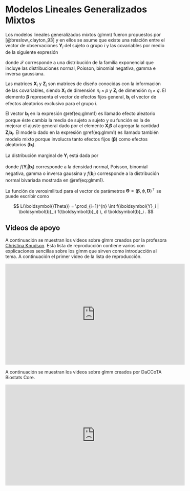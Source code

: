 # Modelos Lineales Generalizados Mixtos {#glmm}

Los modelos lineales generalizados mixtos (glmm) fueron propuestos por [@breslow_clayton_93] y en ellos se asume que existe una relación entre el vector de observaciones $\boldsymbol{Y}_i$ del sujeto o grupo $i$ y las covariables por medio de la siguiente expresión 

\begin{equation}
\begin{aligned}
\boldsymbol{Y}_i \mid \boldsymbol{b}_i &\sim \mathcal{F}(\boldsymbol{X}_i \boldsymbol{\beta} + \boldsymbol{Z}_i \boldsymbol{b}_i, \phi), \\
\boldsymbol{b}_i &\sim \mathcal{N}(\boldsymbol{0}, \boldsymbol{D}),
\end{aligned}
(\#eq:glmm1)
\end{equation}

donde $\mathcal{F}$ corresponde a una distribución de la familia exponencial que incluye las distribuciones normal, Poisson, binomial negativa, gamma e inversa gaussiana.

Las matrices $\boldsymbol{X}_i$ y $\boldsymbol{Z}_i$ son matrices de diseño conocidas con la información de las covariables, siendo $\boldsymbol{X}_i$ de dimensión $n_i \times p$ y $\boldsymbol{Z}_i$ de dimensión $n_i \times q$. El elemento $\boldsymbol{\beta}$ representa el vector de efectos fijos general, $\boldsymbol{b}_i$ el vector de efectos aleatorios exclusivo para el grupo $i$.

El vector $\boldsymbol{b}_i$ en la expresión \@ref(eq:glmm1) es llamado efecto aleatorio porque éste cambia la media de sujeto a sujeto y su función es la de mejorar el ajuste general dado por el elemento $\boldsymbol{X}_i \boldsymbol{\beta}$ al agregar la cantidad $\boldsymbol{Z}_i \boldsymbol{b}_i$. El modelo dado en la expresión \@ref(eq:glmm1) es llamado también modelo mixto porque involucra tanto efectos fijos ($\boldsymbol{\beta}$) como efectos aleatorios ($\boldsymbol{b}_i$).

La distribución marginal de $\boldsymbol{Y}_i$ está dada por

\begin{equation}
f_i(\boldsymbol{Y}_i) = \int f(\boldsymbol{Y}_i | \boldsymbol{b}_i) f(\boldsymbol{b}_i) \, d \boldsymbol{b}_i
\end{equation}

donde $f(\boldsymbol{Y}_i | \boldsymbol{b}_i)$ corresponde a la densidad normal, Poisson, binomial negativa, gamma o inversa gaussina y $f(\boldsymbol{b}_i)$ corresponde a la distribución normal bivariada mostrada en \@ref(eq:glmm1).

La función de verosimilitud para el vector de parámetros $\boldsymbol{\Theta}=(\boldsymbol{\beta}, \phi, \boldsymbol{D})^\top$ se puede escribir como

$$
L(\boldsymbol{\Theta}) = \prod_{i=1}^{n} \int f(\boldsymbol{Y}_i | \boldsymbol{b}_i) f(\boldsymbol{b}_i) \, d \boldsymbol{b}_i .
$$

## Videos de apoyo

A continuación se muestran los videos sobre glmm creados por la profesora [Christina Knudson](https://cknudson.com/). Esta lista de reproducción contiene varios con explicaciones sencillas sobre los glmm que sirven como introducción al tema. A continuación el primer video de la lista de reproducción.

<iframe width="560" height="315" src="https://www.youtube.com/embed/98mYx2Pa74k" title="YouTube video player" frameborder="0" allow="accelerometer; autoplay; clipboard-write; encrypted-media; gyroscope; picture-in-picture" allowfullscreen></iframe>


A continuación se muestran los videos sobre glmm creados por DaCCoTA Biostats Core.

<iframe width="560" height="315" src="https://www.youtube.com/embed/nh6zh9sN3As" title="YouTube video player" frameborder="0" allow="accelerometer; autoplay; clipboard-write; encrypted-media; gyroscope; picture-in-picture" allowfullscreen></iframe>
